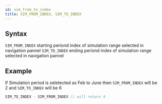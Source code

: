```yaml
---
id: sim_from_to_index
title: SIM_FROM_INDEX, SIM_TO_INDEX
---
```


## Syntax

`SIM_FROM_INDEX` starting periond index of simulation range selected in navigation pannel
`SIM_TO_INDEX` ending periond index of simulation range selected in navigation pannel

## Example
If Simulation period is seletected as Feb to June then `SIM_FROM_INDEX` will be 2 and `SIM_TO_INDEX` will be 6
```javascript
SIM_TO_INDEX - SIM_FROM_INDEX // will return 4
```

